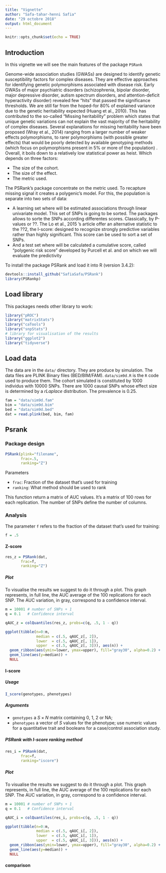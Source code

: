 ---
title: "Vignette"
author: "Safa-tahar-henni Safia"
date: "29 octobre 2018"
output: html_document
---

```{r setup, include=FALSE}
knitr::opts_chunk$set(echo = TRUE)
```

## Introduction
In this vignette we will see the main features of the package `PSRank`

Genome-wide association studies (GWASs) are designed to identify genetic susceptibility factors for complex diseases. They are effective approaches for identifying genetic polymorphisms associated with disease risk. Early GWASs of major psychiatric disorders (schizophrenia, bipolar disorder, major depressive disorder, autism spectrum disorders, and attention-deficit hyperactivity disorder) revealed few "hits" that passed the significance thresholds. We are still far from the hoped-for 80% of explained variance due to the genetic heritability expected (Huang et al., 2010). This has contributed to the so-called "Missing heritability" problem which states that unique genetic variations can not explain the vast majority of the heritability of complex diseases. Several explanations for missing heritability have been proposed (Wray et al., 2014) ranging from a larger number of weaker effects polymorphisms, to rarer polymorphisms (with possible greater effects) that would be poorly detected by available genotyping methods (which focus on polymorphisms present in 5% or more of the population) . Overall, it boils down to a relatively low statistical power as heist. Which depends on three factors:

- The size of the cohort.
- The size of the effect.
- The metric used.

The PSRank's package concentrate on the metric used. To recapture missing signal it creates a polygenic's model. For this, the population is separate into two sets of data:

- A learning set where will be estimated associations through linear univariate model. This set of SNPs is going to be sorted. The packages allows to sorte the SNPs according differentes scores. Classically, by P-values or ??. The Lo et al., 2015 's article offer an alternative statistic to the ??2, the I-score: designed to recognize strongly predictive variables rather than highly significant. This score can be used to sort a set of SNPs.
- And a test set where will be calculated a cumulative score, called "polygenic risk score" developed by Purcell et al. and on which we will evaluate the predictivity


To install the package PSRank and load it into R (version 3.4.2):

```{r}
devtools::install_github("SafiaSafa/PSRank")
library(PSRankp)
```

## Load library
This packages needs other library to work:

```{r}
library("pROC")
library("matrixStats")
library("caTools")
library("snpStats")
# library for visualisation of the results
library("ggplot2")
library("tidyverse")
```

## Load data

The data are in the `data/` directory. They are produce by simulation.
The data files are PLINK Binary files (BED/BIM/FAM).
`data/sim9d.R` is the `R` code used to produce them.
The cohort simulated is constituted by 1000 individus with 10000 SNPs. There are 1000 causal SNPs whose effect size is determined by a *rLaplace* distribution. The prevalence is 0.25.

```{r}
fam = "data/sim9d.fam"
bim = "data/sim9d.bim"
bed = "data/sim9d.bed"
dat = read.plink(bed, bim, fam)
```

## Psrank
### Package design

```{r, eval=FALSE}
PSRank(plink="filename",
       frac=.5,
       ranking="Z")
```
Parameters

* `frac`: Fraction of the dataset that's used for training
* `ranking`: What method should be used to rank

This function return a matrix of AUC values. It's a matrix of 100 rows for each replication. The number of SNPs define the number of columns.


### Analysis 
The parameter `f` refers to the fraction of the dataset that's used for training:

```{r}
f = .5
```
#### Z-score
```{r}
res_z = PSRank(dat,
       frac=f,
       ranking="Z")
```

##### Plot
To visualise the results we suggest to do it through a plot. This graph represents, in full line, the AUC average of the 100 replications for each SNP. The AUC variation, in gray, correspond to a confidence interval.

```{r}
m = 10001 # number of SNPs + 1
q = 0.1   # Confidence interval

qAUC_z = colQuantiles(res_z, probs=c(q, .5, 1 - q))

ggplot(tibble(n=0:m,
              median = c(.5, qAUC_z[, 2]),
              lower  = c(.5, qAUC_z[, 1]),
              upper  = c(.5, qAUC_z[, 3])), aes(n)) +
  geom_ribbon(aes(ymin=lower, ymax=upper), fill="gray30", alpha=0.2) +
  geom_line(aes(y=median)) +
  NULL
```

#### I-score
##### Usage

```{r, eval=FALSE}
I_score(genotypes, phenotypes)
```

##### Arguments

* `genotypes`   a $S \times N$ matrix containing 0, 1, 2 or NA;
* `phenotypes` a vector of $S$ values for the phenotype; use numeric values for a quantitative trait and booleans for a case/control association study.

##### PSRank with I-score ranking method
```{r}
res_i = PSRank(dat,
       frac=f,
       ranking="iscore")

```


##### Plot
To visualise the results we suggest to do it through a plot. This graph represents, in full line, the AUC average of the 100 replications for each SNP. The AUC variation, in gray, correspond to a confidence interval.

```{r}
m = 10001 # number of SNPs + 1
q = 0.1   # Confidence interval

qAUC_i = colQuantiles(res_i, probs=c(q, .5, 1 - q))

ggplot(tibble(n=0:m,
              median = c(.5, qAUC_i[, 2]),
              lower  = c(.5, qAUC_i[, 1]),
              upper  = c(.5, qAUC_i[, 3])), aes(n)) +
  geom_ribbon(aes(ymin=lower, ymax=upper), fill="gray30", alpha=0.2) +
  geom_line(aes(y=median)) +
  NULL
```


#### comparison

